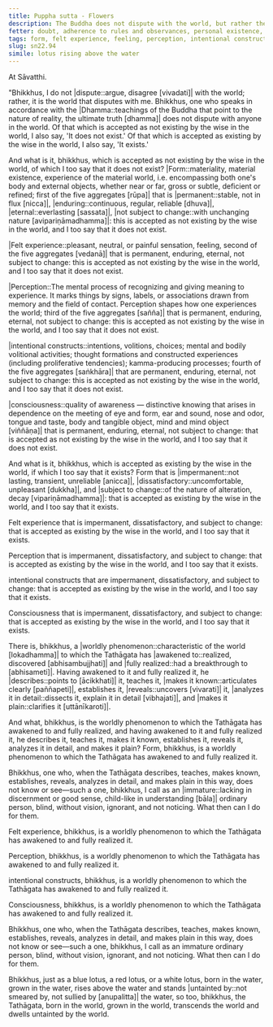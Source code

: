 ```yaml
---
title: Puppha sutta - Flowers
description: The Buddha does not dispute with the world, but rather the world disputes with him. He agrees with what the wise in the world accept as existing and not existing, and then explains the characteristics of the five aggregates in regards to what exists and what does not exist.
fetter: doubt, adherence to rules and observances, personal existence, conceit, ignorance
tags: form, felt experience, feeling, perception, intentional constructs, consciousness, dispute, wise, impermanent, permanent, enduring, eternal, dissatisfactory, subject to change, tainted, untainted, immature, ignorance, sn, sn22-34, sn22
slug: sn22.94
simile: lotus rising above the water
---
```


At Sāvatthi.

"Bhikkhus, I do not |dispute::argue, disagree [vivadati]| with the world; rather, it is the world that disputes with me. Bhikkhus, one who speaks in accordance with the |Dhamma::teachings of the Buddha that point to the nature of reality, the ultimate truth [dhamma]| does not dispute with anyone in the world. Of that which is accepted as not existing by the wise in the world, I also say, 'It does not exist.' Of that which is accepted as existing by the wise in the world, I also say, 'It exists.'

And what is it, bhikkhus, which is accepted as not existing by the wise in the world, of which I too say that it does not exist? |Form::materiality, material existence, experience of the material world, i.e. encompassing both one's body and external objects, whether near or far, gross or subtle, deficient or refined; first of the five aggregates [rūpa]| that is |permanent::stable, not in flux [nicca]|, |enduring::continuous, regular, reliable [dhuva]|, |eternal::everlasting [sassata]|, |not subject to change::with unchanging nature [avipariṇāmadhamma]|: this is accepted as not existing by the wise in the world, and I too say that it does not exist.

|Felt experience::pleasant, neutral, or painful sensation, feeling, second of the five aggregates [vedanā]| that is permanent, enduring, eternal, not subject to change: this is accepted as not existing by the wise in the world, and I too say that it does not exist.

|Perception::The mental process of recognizing and giving meaning to experience. It marks things by signs, labels, or associations drawn from memory and the field of contact. Perception shapes how one experiences the world; third of the five aggregates [sañña]| that is permanent, enduring, eternal, not subject to change: this is accepted as not existing by the wise in the world, and I too say that it does not exist.

|intentional constructs::intentions, volitions, choices; mental and bodily volitional activities; thought formations and constructed experiences (including proliferative tendencies); kamma-producing processes; fourth of the five aggregates [saṅkhāra]| that are permanent, enduring, eternal, not subject to change: this is accepted as not existing by the wise in the world, and I too say that it does not exist.

|consciousness::quality of awareness — distinctive knowing that arises in dependence on the meeting of eye and form, ear and sound, nose and odor, tongue and taste, body and tangible object, mind and mind object [viññāṇa]| that is permanent, enduring, eternal, not subject to change: that is accepted as not existing by the wise in the world, and I too say that it does not exist.

And what is it, bhikkhus, which is accepted as existing by the wise in the world, if which I too say that it exists? Form that is |impermanent::not lasting, transient, unreliable [anicca]|, |dissatisfactory::uncomfortable, unpleasant [dukkha]|, and |subject to change::of the nature of alteration, decay [vipariṇāmadhamma]|: that is accepted as existing by the wise in the world, and I too say that it exists.

Felt experience that is impermanent, dissatisfactory, and subject to change: that is accepted as existing by the wise in the world, and I too say that it exists.

Perception that is impermanent, dissatisfactory, and subject to change: that is accepted as existing by the wise in the world, and I too say that it exists.

intentional constructs that are impermanent, dissatisfactory, and subject to change: that is accepted as existing by the wise in the world, and I too say that it exists.

Consciousness that is impermanent, dissatisfactory, and subject to change: that is accepted as existing by the wise in the world, and I too say that it exists.

There is, bhikkhus, a |worldly phenomenon::characteristic of the world [lokadhamma]| to which the Tathāgata has |awakened to::realized, discovered [abhisambujjhati]| and |fully realized::had a breakthrough to [abhisameti]|. Having awakened to it and fully realized it, he |describes::points to [ācikkhati]| it, teaches it, |makes it known::articulates clearly [paññapeti]|, establishes it, |reveals::uncovers [vivarati]| it, |analyzes it in detail::dissects it, explain it in detail [vibhajati]|, and |makes it plain::clarifies it [uttānīkaroti]|.

And what, bhikkhus, is the worldly phenomenon to which the Tathāgata has awakened to and fully realized, and having awakened to it and fully realized it, he describes it, teaches it, makes it known, establishes it, reveals it, analyzes it in detail, and makes it plain? Form, bhikkhus, is a worldly phenomenon to which the Tathāgata has awakened to and fully realized it.

Bhikkhus, one who, when the Tathāgata describes, teaches, makes known, establishes, reveals, analyzes in detail, and makes plain in this way, does not know or see—such a one, bhikkhus, I call as an |immature::lacking in discernment or good sense, child-like in understanding [bāla]| ordinary person, blind, without vision, ignorant, and not noticing. What then can I do for them.

Felt experience, bhikkhus, is a worldly phenomenon to which the Tathāgata has awakened to and fully realized it.

Perception, bhikkhus, is a worldly phenomenon to which the Tathāgata has awakened to and fully realized it.

intentional constructs, bhikkhus, is a worldly phenomenon to which the Tathāgata has awakened to and fully realized it.

Consciousness, bhikkhus, is a worldly phenomenon to which the Tathāgata has awakened to and fully realized it.

Bhikkhus, one who, when the Tathāgata describes, teaches, makes known, establishes, reveals, analyzes in detail, and makes plain in this way, does not know or see—such a one, bhikkhus, I call as an immature ordinary person, blind, without vision, ignorant, and not noticing. What then can I do for them.

Bhikkhus, just as a blue lotus, a red lotus, or a white lotus, born in the water, grown in the water, rises above the water and stands |untainted by::not smeared by, not sullied by [anupalitta]| the water, so too, bhikkhus, the Tathāgata, born in the world, grown in the world, transcends the world and dwells untainted by the world.